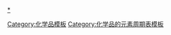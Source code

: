 {{周期表框架|[[磷化物|磷化物 <span style="font-size:12px;">]]|磷化物
|H=[[磷化氢|PH<sub>3</sub>]]
|Li=[[磷化锂|Li<sub>3</sub>P]]
|B=[[磷化硼|BP]]
|C=[[一磷化碳|CP]]
|Na=[[磷化钠|Na<sub>3</sub>P]]<BR>[[磷二氢化钠|NaPH<sub>2</sub>]]
|Mg=[[磷化镁|Mg<sub>3</sub>P<sub>2</sub>]]
|Al=[[磷化铝|AlP]]
|P=[[磷|P]]
|K=[[磷化钾|K<sub>3</sub>P]]<BR>[[七磷化三钾|K<sub>3</sub>P<sub>7</sub>]]<BR>[[十五磷化钾|KP<sub>15</sub>]]<br>[[磷二氢化钾|KPH<sub>2</sub>]]
|Ca=[[磷化钙|Ca<sub>3</sub>P<sub>2</sub>]]<BR>[[一磷化钙|CaP]]<br>[[三磷化钙|CaP<sub>3</sub>]]
|Sc=[[磷化钪|ScP]]
|Ti=[[一磷化钛|TiP]]
|Cr=[[磷化铬|CrP]]<br />[[一磷化三铬|Cr<sub>3</sub>P]]
|Fe=[[磷化二铁|Fe<sub>2</sub>P]]<BR>[[磷化三铁|Fe<sub>3</sub>P]]
|Co=[[一磷化钴|CoP]]<br />[[一磷化二钴|Co<sub>2</sub>P]]
|Ni=[[磷化镍|Ni''<sub>x</sub>''P''<sub>y</sub>'']]<BR>[[磷化镍钴|CoNiP]]
|Cu=[[磷化亚铜|Cu<sub>3</sub>P]]
|Zn=[[磷化锌|Zn<sub>3</sub>P<sub>2</sub>]]<br>[[二磷化锌|ZnP<sub>2</sub>]]
|Ga=[[磷化镓|GaP]]
|As=[[三磷化砷|AsP<sub>3</sub>]]
|Sr=[[磷化锶|Sr<sub>3</sub>P<sub>2</sub>]]
|Zr=[[一磷化锆|ZrP]]<BR>[[二磷化锆|ZrP<sub>2</sub>]]
|Mo=[[一磷化钼|MoP]]<BR>[[二磷化钼|MoP<sub>2</sub>]]
|Ru=[[二磷化钌|Ru<sub>2</sub>P]]
|Ag=[[磷化银|Ag<sub>3</sub>P]]
|Cd=[[磷化镉|Cd<sub>3</sub>P<sub>2</sub>]]
|In=[[磷化铟|InP]]<BR>[[磷化铟镓|GaInP<sub>2</sub>]]
|Sb=[[磷化锑|SbP]]
|Cs= [[六磷化四铯|Cs<sub>4</sub>P<sub>6</sub>]]
|Ba=[[磷化钡|Ba<sub>3</sub>P<sub>2</sub>]]
|Os=[[二磷化锇|OsP<sub>2</sub>]]
|Pb=[[七磷化铅|PbP<sub>7</sub>]]
|Bi=[[磷化铋|BiP]]
|La=[[磷化镧|LaP]]
|Ce=[[磷化铈|CeP]]
|Pr=[[磷化镨|PrP]]
|Nd={{le|磷化钕|Neodymium_phosphide|NdP}}
|Pm=PmP
|Sm={{link-ru|磷化钐|Фосфид_самария|SmP}}
|Eu={{link-ru|磷化铕|Фосфид_европия(III)|EuP}}
|Gd=[[磷化钆|GdP]]
|Tb=[[磷化铽|TbP]]
|Dy=[[磷化镝|DyP]]
|Ho={{link-ru|磷化钬|Фосфид_гольмия(III)|HoP}}
|Er=[[磷化铒|ErP]]
|Tm=[[磷化铥|TmP]]
|Yb=[[磷化镱|YbP]]
|Lu=[[磷化镥|LuP]]
|Ac=[[磷化锕|AcP]]
}}<noinclude>
[[category:磷化物|*]]
[[Category:化学品模板]]
[[Category:化学品的元素周期表模板]]
</noinclude>